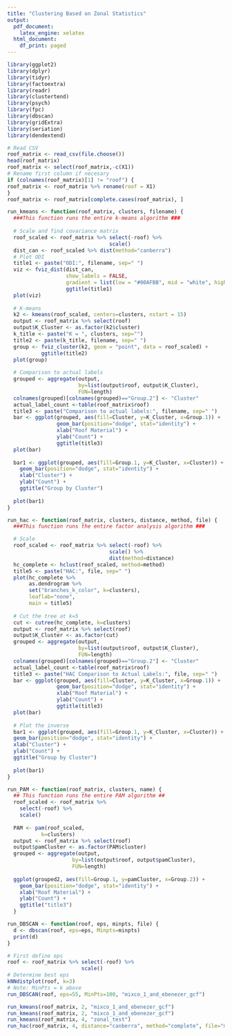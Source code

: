 ```yaml
---
title: "Clustering Based on Zonal Statistics"
output:
  pdf_document:
    latex_engine: xelatex
  html_document:
    df_print: paged
---
```


```r
library(ggplot2)
library(dplyr)
library(tidyr)
library(factoextra)
library(readr)
library(clustertend)
library(psych)
library(fpc)
library(dbscan)
library(gridExtra)
library(seriation)
library(dendextend)
```

``` r
# Read CSV
roof_matrix <- read_csv(file.choose())
head(roof_matrix)
roof_matrix <- select(roof_matrix,-c(X1))
# Rename first column if necesary
if (colnames(roof_matrix)[1] != "roof") {
roof_matrix <- roof_matrix %>% rename(roof = X1)
}
roof_matrix <- roof_matrix[complete.cases(roof_matrix), ]
```

```r
run_kmeans <- function(roof_matrix, clusters, filename) {
  ###This function runs the entire k-means algorithm ###
  
  # Scale and find covariance matrix
  roof_scaled <- roof_matrix %>% select(-roof) %>%
                                 scale()
  dist_can <- roof_scaled %>% dist(method="canberra")
  # Plot ODI
  title1 <- paste("ODI:", filename, sep=" ")
  viz <- fviz_dist(dist_can,
                   show_labels = FALSE,
                   gradient = list(low = "#00AFBB", mid = "white", high = "#FC4E07")) +
                   ggtitle(title1)
  plot(viz)
  
  # K-means
  k2 <- kmeans(roof_scaled, centers=clusters, nstart = 15)
  output <- roof_matrix %>% select(roof)
  output$K_Cluster <- as.factor(k2$cluster)
  k_title <- paste("K = ", clusters, sep="")
  title2 <- paste(k_title, filename, sep=" ")
  group <- fviz_cluster(k2, geom = "point", data = roof_scaled) +
           ggtitle(title2)
  plot(group)
  
  # Comparison to actual labels
  grouped <- aggregate(output,
                       by=list(output$roof, output$K_Cluster),
                       FUN=length)
  colnames(grouped)[colnames(grouped)=="Group.2"] <- "Cluster"
  actual_label_count <-table(roof_matrix$roof)
  title3 <- paste("Comparison to actual labels:", filename, sep=" ")
  bar <- ggplot(grouped, aes(fill=Cluster, y=K_Cluster, x=Group.1)) + 
                geom_bar(position="dodge", stat="identity") +
                xlab("Roof Material") +
                ylab("Count") +
                ggtitle(title3)
  plot(bar)
  
  bar1 <- ggplot(grouped, aes(fill=Group.1, y=K_Cluster, x=Cluster)) + 
    geom_bar(position="dodge", stat="identity") +
    xlab("Cluster") +
    ylab("Count") +
    ggtitle("Group by Cluster")
  
  plot(bar1)
}
```

```r
run_hac <- function(roof_matrix, clusters, distance, method, file) {
  ###This function runs the entire factor analysis algorithm ###

  # Scale
  roof_scaled <- roof_matrix %>% select(-roof) %>%
                                 scale() %>%
                                 dist(method=distance)
  hc_complete <- hclust(roof_scaled, method=method)
  title5 <- paste("HAC:", file, sep=" ")
  plot(hc_complete %>%
       as.dendrogram %>%
       set("branches_k_color", k=clusters),
       leaflab="none",
       main = title5)
  
  # Cut the tree at k=5
  cut <- cutree(hc_complete, k=clusters)
  output <- roof_matrix %>% select(roof)
  output$K_Cluster <- as.factor(cut)
  grouped <- aggregate(output,
                       by=list(output$roof, output$K_Cluster),
                       FUN=length)
  colnames(grouped)[colnames(grouped)=="Group.2"] <- "Cluster"
  actual_label_count <-table(roof_matrix$roof)
  title3 <- paste("HAC Comparison to Actual Labels:", file, sep=" ")
  bar <- ggplot(grouped, aes(fill=Cluster, y=K_Cluster, x=Group.1)) + 
                geom_bar(position="dodge", stat="identity") +
                xlab("Roof Material") +
                ylab("Count") +
                ggtitle(title3)
  plot(bar)
  
  # Plot the inverse
  bar1 <- ggplot(grouped, aes(fill=Group.1, y=K_Cluster, x=Cluster)) + 
  geom_bar(position="dodge", stat="identity") +
  xlab("Cluster") +
  ylab("Count") +
  ggtitle("Group by Cluster")
  
  plot(bar1)
}
```

```r
run_PAM <- function(roof_matrix, clusters, name) {
  ## This function runs the entire PAM algorithm ##
  roof_scaled <- roof_matrix %>% 
    select(-roof) %>%
    scale()
  
  PAM <- pam(roof_scaled,
           k=clusters)
  output <- roof_matrix %>% select(roof)
  output$pamCluster <- as.factor(PAM$cluster)
  grouped <- aggregate(output,
                     by=list(output$roof, output$pamCluster),
                     FUN=length)
  
  ggplot(grouped2, aes(fill=Group.1, y=pamCluster, x=Group.2)) + 
    geom_bar(position="dodge", stat="identity") +
    xlab("Roof Material") +
    ylab("Count") +
    ggtitle("title3")
  }
```

```r
run_DBSCAN <- function(roof, eps, minpts, file) {
  d <- dbscan(roof, eps=eps, Minpts=minpts)
  print(d)
}
```

```r
# First define eps
roof <- roof_matrix %>% select(-roof) %>%
                        scale()
# Determine best eps
kNNdistplot(roof, k=3)
# Note: MinPts = k above
run_DBSCAN(roof, eps=55, MinPts=100, "mixco_1_and_ebenezer_gcf")
```

```r
run_kmeans(roof_matrix, 2, "mixco_1_and_ebenezer_gcf")
run_kmeans(roof_matrix, 2, "mixco_1_and_ebenezer_gcf")
run_kmeans(roof_matrix, 4, "zonal_test")
run_hac(roof_matrix, 4, distance="canberra", method="complete", file="mixco_1_and_ebenezer_full")
```

